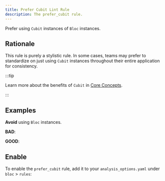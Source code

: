 ```yaml
---
title: Prefer Cubit Lint Rule
description: The prefer_cubit rule.
---
```



<div class="badges">
	<Badge text="new" />
	<Badge text="dart" variant="note" />
</div>

Prefer using `Cubit` instances of `Bloc` instances.

## Rationale

This rule is purely a stylistic rule. In some cases, teams may prefer to
standardize on just using `Cubit` instances throughout their entire application
for consistency.

:::tip

Learn more about the benefits of `Cubit` in
[Core Concepts](/bloc-concepts/#cubit-advantages).

:::

## Examples

**Avoid** using `Bloc` instances.

**BAD**:

<BadSnippet />

**GOOD**:

<GoodSnippet />

## Enable

To enable the `prefer_cubit` rule, add it to your `analysis_options.yaml` under
`bloc` > `rules`:

<EnableRuleSnippet name="prefer_cubit" />
